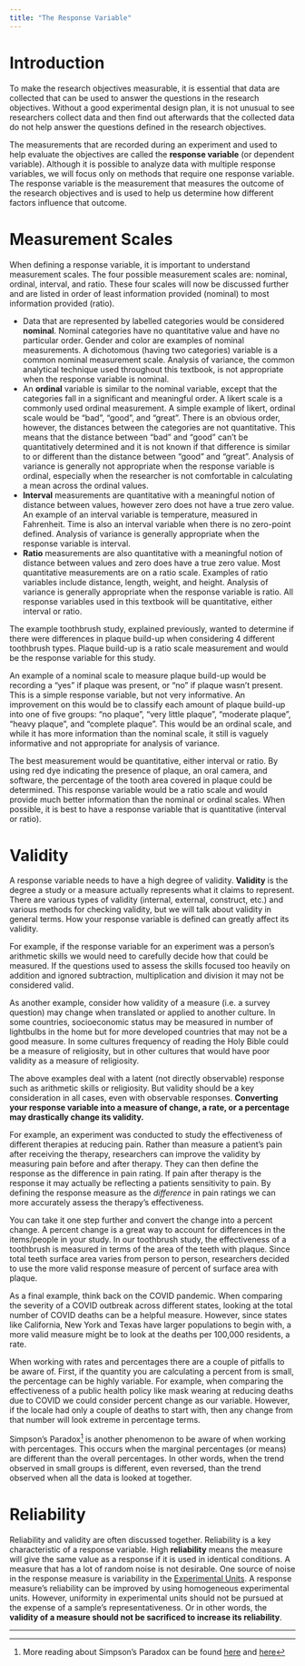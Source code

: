 ```yaml
---
title: "The Response Variable"
---
```


# Introduction

To make the research objectives measurable, it is essential that data are collected that can be used to answer the questions in the research objectives. Without a good experimental design plan, it is not unusual to see researchers collect data and then find out afterwards that the collected data do not help answer the questions defined in the research objectives.

The measurements that are recorded during an experiment and used to help evaluate the objectives are called the **response variable** (or dependent variable). Although it is possible to analyze data with multiple response variables, we will focus only on methods that require one response variable. The response variable is the measurement that measures the outcome of the research objectives and is used to help us determine how different factors influence that outcome.

# Measurement Scales

When defining a response variable, it is important to understand measurement scales. The four possible measurement scales are: nominal, ordinal, interval, and ratio. These four scales will now be discussed further and are listed in order of least information provided (nominal) to most information provided (ratio).

-   Data that are represented by labelled categories would be considered **nominal**. Nominal categories have no quantitative value and have no particular order. Gender and color are examples of nominal measurements. A dichotomous (having two categories) variable is a common nominal measurement scale. Analysis of variance, the common analytical technique used throughout this textbook, is not appropriate when the response variable is nominal.
-   An **ordinal** variable is similar to the nominal variable, except that the categories fall in a significant and meaningful order. A likert scale is a commonly used ordinal measurement. A simple example of likert, ordinal scale would be "bad", "good", and "great". There is an obvious order, however, the distances between the categories are not quantitative. This means that the distance between "bad" and "good" can't be quantitatively determined and it is not known if that difference is similar to or different than the distance between "good" and "great". Analysis of variance is generally not appropriate when the response variable is ordinal, especially when the researcher is not comfortable in calculating a mean across the ordinal values.
-   **Interval** measurements are quantitative with a meaningful notion of distance between values, however zero does not have a true zero value. An example of an interval variable is temperature, measured in Fahrenheit. Time is also an interval variable when there is no zero-point defined. Analysis of variance is generally appropriate when the response variable is interval.
-   **Ratio** measurements are also quantitative with a meaningful notion of distance between values and zero does have a true zero value. Most quantitative measurements are on a ratio scale. Examples of ratio variables include distance, length, weight, and height. Analysis of variance is generally appropriate when the response variable is ratio. All response variables used in this textbook will be quantitative, either interval or ratio.

The example toothbrush study, explained previously, wanted to determine if there were differences in plaque build-up when considering 4 different toothbrush types. Plaque build-up is a ratio scale measurement and would be the response variable for this study.

An example of a nominal scale to measure plaque build-up would be recording a "yes" if plaque was present, or "no" if plaque wasn't present. This is a simple response variable, but not very informative. An improvement on this would be to classify each amount of plaque build-up into one of five groups: "no plaque", "very little plaque", "moderate plaque", "heavy plaque", and "complete plaque". This would be an ordinal scale, and while it has more information than the nominal scale, it still is vaguely informative and not appropriate for analysis of variance.

The best measurement would be quantitative, either interval or ratio. By using red dye indicating the presence of plaque, an oral camera, and software, the percentage of the tooth area covered in plaque could be determined. This response variable would be a ratio scale and would provide much better information than the nominal or ordinal scales. When possible, it is best to have a response variable that is quantitative (interval or ratio).

# Validity

A response variable needs to have a high degree of validity. **Validity** is the degree a study or a measure actually represents what it claims to represent. There are various types of validity (internal, external, construct, etc.) and various methods for checking validity, but we will talk about validity in general terms. How your response variable is defined can greatly affect its validity.

For example, if the response variable for an experiment was a person's arithmetic skills we would need to carefully decide how that could be measured. If the questions used to assess the skills focused too heavily on addition and ignored subtraction, multiplication and division it may not be considered valid.

As another example, consider how validity of a measure (i.e. a survey question) may change when translated or applied to another culture. In some countries, socioeconomic status may be measured in number of lightbulbs in the home but for more developed countries that may not be a good measure. In some cultures frequency of reading the Holy Bible could be a measure of religiosity, but in other cultures that would have poor validity as a measure of religiosity.

The above examples deal with a latent (not directly observable) response such as arithmetic skills or religiosity. But validity should be a key consideration in all cases, even with observable responses. **Converting your response variable into a measure of change, a rate, or a percentage may drastically change its validity.**

For example, an experiment was conducted to study the effectiveness of different therapies at reducing pain. Rather than measure a patient's pain after receiving the therapy, researchers can improve the validity by measuring pain before and after therapy. They can then define the response as the difference in pain rating. If pain after therapy is the response it may actually be reflecting a patients sensitivity to pain. By defining the response measure as the *difference* in pain ratings we can more accurately assess the therapy's effectiveness.

You can take it one step further and convert the change into a percent change. A percent change is a great way to account for differences in the items/people in your study. In our toothbrush study, the effectiveness of a toothbrush is measured in terms of the area of the teeth with plaque. Since total teeth surface area varies from person to person, researchers decided to use the more valid response measure of percent of surface area with plaque.

As a final example, think back on the COVID pandemic. When comparing the severity of a COVID outbreak across different states, looking at the total number of COVID deaths can be a helpful measure. However, since states like California, New York and Texas have larger populations to begin with, a more valid measure might be to look at the deaths per 100,000 residents, a rate.

When working with rates and percentages there are a couple of pitfalls to be aware of. First, if the quantity you are calculating a percent from is small, the percentage can be highly variable. For example, when comparing the effectiveness of a public health policy like mask wearing at reducing deaths due to COVID we could consider percent change as our variable. However, if the locale had only a couple of deaths to start with, then any change from that number will look extreme in percentage terms.

Simpson's Paradox[^1] is another phenomenon to be aware of when working with percentages. This occurs when the marginal percentages (or means) are different than the overall percentages. In other words, when the trend observed in small groups is different, even reversed, than the trend observed when all the data is looked at together.

[^1]: More reading about Simpson's Paradox can be found [here](https://www.britannica.com/topic/Simpsons-paradox/Problem-of-Causality) and [here](https://en.wikipedia.org/wiki/Simpson%27s_paradox)

# Reliability

Reliability and validity are often discussed together. Reliability is a key characteristic of a response variable. High **reliability** means the measure will give the same value as a response if it is used in identical conditions. A measure that has a lot of random noise is not desirable. One source of noise in the response measure is variability in the [Experimental Units](experimental_units.qmd). A response measure's reliability can be improved by using homogeneous experimental units. However, uniformity in experimental units should not be pursued at the expense of a sample's representativeness. Or in other words, the **validity of a measure should not be sacrificed to increase its reliability**.

------------------------------------------------------------------------
